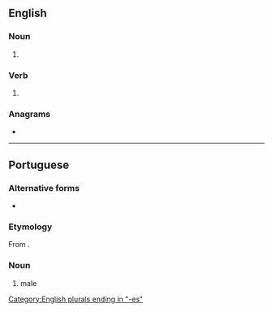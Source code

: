 ==English==

===Noun===
{{head|en|noun form}}

# {{plural of|en|truss}}

===Verb===
{{head|en|verb form}}

# {{en-third-person singular of|truss}}

===Anagrams===
* {{anagrams|en|a=erssstu|russets|struses|tussers}}

[[Category:English plurals ending in "-es"]]

----

==Portuguese==

===Alternative forms===
* {{l|pt|trusse}}

===Etymology===
From {{etyl|fr|pt}} {{m|fr|trousse}}.

===Noun===
{{pt-noun|f-p}}

# {{lb|pt|Portugal}} male {{l|en|underpants}}
#: {{syn|pt|cuecas}}

{{topics|pt|Clothing}}